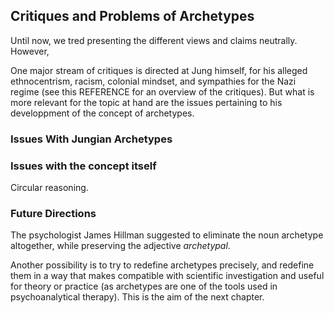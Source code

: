 ## Critiques and Problems of Archetypes


Until now, we tred presenting the different views and claims neutrally. However, 
<!-- the reader should keep in mind that many of the assertions have not been scientifically validated. -->

One major stream of critiques is directed at Jung himself, for his alleged ethnocentrism, racism, colonial mindset, and sympathies for the Nazi regime (see this REFERENCE for an overview of the critiques). But what is more relevant for the topic at hand are the issues pertaining to his developpment of the concept of archetypes.


### Issues With Jungian Archetypes


<!-- https://www.singingtotheplants.com/2009/09/collective-unconscious/ -->

<!-- Describe the excellent work by @lequellec2013jung. -->

<!-- https://www.hgi.org.uk/resources/delve-our-extensive-library/interviews/mysterious-jung-his-cult-lies-he-told-and-occult -->

### Issues with the concept itself

Circular reasoning.

### Future Directions

The psychologist James Hillman suggested to eliminate the noun archetype altogether, while preserving the adjective *archetypal*.

Another possibility is to try to redefine archetypes precisely, and redefine them in a way that makes compatible with scientific investigation and useful for theory or practice (as archetypes are one of the tools used in psychoanalytical therapy). This is the aim of the next chapter.
